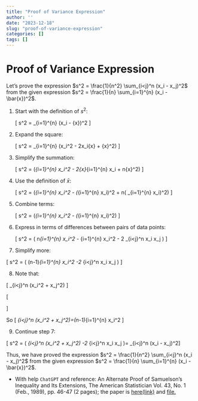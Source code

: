 ```yaml
---
title: "Proof of Variance Expression"
author: ''
date: "2023-12-18"
slug: "proof-of-variance-expression"
categories: []
tags: []
---
```



# Proof of Variance Expression

Let's prove the expression $s^2 = \frac{1}{n^2} \sum_{i<j}^n (x_i - x_j)^2$ from the given expression $s^2 = \frac{1}{n} \sum_{i=1}^{n} (x_i - \bar{x})^2$.

1. Start with the definition of $s^2$:

   \[ s^2 = \frac{1}{n} \sum_{i=1}^{n} (x_i - \bar{x})^2 \]

2. Expand the square:

   \[ s^2 = \frac{1}{n} \sum_{i=1}^{n} (x_i^2 - 2x_i\bar{x} + \bar{x}^2) \]

3. Simplify the summation:

   \[ s^2 = \frac{1}{n} \left(\sum_{i=1}^{n} x_i^2 - 2\bar{x}\sum_{i=1}^{n} x_i + n\bar{x}^2\right) \]

4. Use the definition of $\bar{x}$:

   \[ s^2 = \frac{1}{n} \left(\sum_{i=1}^{n} x_i^2 - \frac{2}{n} \left(\sum_{i=1}^{n} x_i\right)^2 + n\left(\frac{1}{n} \sum_{i=1}^{n} x_i\right)^2\right) \]

5. Combine terms:

   \[ s^2 = \frac{1}{n} \left(\sum_{i=1}^{n} x_i^2 - \frac{1}{n} \left(\sum_{i=1}^{n} x_i\right)^2\right) \]

6. Express in terms of differences between pairs of data points:

    \[ s^2 = \frac{1}{n^2} \left( n\sum_{i=1}^{n} x_i^2 - \sum_{i=1}^{n} x_i^2 - 2 \sum_{i<j}^n x_i x_j \right) \]

7. Simplify more:

 \[ s^2 = \frac{1}{n^2} \left( (n-1)\sum_{i=1}^{n} x_i^2 -2 \sum_{i<j}^n x_i x_j \right) \]

8. Note that:


  \[  \sum_{i<j}^n \left(x_i^2 + x_j^2\right) \]

\[
\begin{array}{rl}
j=2: &  \left(x_1^2 + x_2^2\right)\\
j=3: & \left(x_1^2 + x_2^2+2x_3^2\right) \\
j=4: & \left(x_1^2 + x_2^2+x_3^2+3x_4^2\right)\\
\vdots \text{ } & \text{ } \vdots\\
j=n: & \left(x_1^2 + x_2^2+x_3^2+\cdots +(n-1)x_n^2\right) \\
\end{array}
\]

So \[  \sum_{i<j}^n \left(x_i^2 + x_j^2\right)=(n-1)\sum_{i=1}^{n} x_i^2 \]

9. Continue step 7:

\[ s^2 = \frac{1}{n^2} \left( \sum_{i<j}^n \left(x_i^2 + x_j^2\right) -2 \sum_{i<j}^n x_i x_j \right)=  \frac{1}{n^2} \sum_{i<j}^n (x_i - x_j)^2\]

Thus, we have proved the expression $s^2 = \frac{1}{n^2} \sum_{i<j}^n (x_i - x_j)^2$ from the given expression $s^2 = \frac{1}{n} \sum_{i=1}^{n} (x_i - \bar{x})^2$.

- With help `ChatGPT` and reference: An Alternate Proof of Samuelson's Inequality and Its Extensions, The American Statistician Vol. 43, No. 1 (Feb., 1989), pp. 46-47 (2 pages); the paper is 
[here(link)](https://www.jstor.org/stable/2685171) and [file.](/pdf/Farnum-AlternateProofSamuelsons-1989.pdf)

